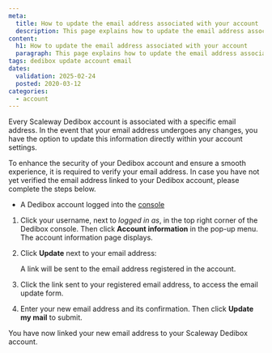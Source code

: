 ```yaml
---
meta:
  title: How to update the email address associated with your account
  description: This page explains how to update the email address associated with your Scaleway Dedibox account.
content:
  h1: How to update the email address associated with your account
  paragraph: This page explains how to update the email address associated with your Scaleway Dedibox account.
tags: dedibox update account email
dates:
  validation: 2025-02-24
  posted: 2020-03-12
categories:
  - account
---
```


Every Scaleway Dedibox account is associated with a specific email address. In the event that your email address undergoes any changes, you have the option to update this information directly within your account settings.

<Message type="important">
  To enhance the security of your Dedibox account and ensure a smooth experience, it is required to verify your email address.
  In case you have not yet verified the email address linked to your Dedibox account, please complete the steps below.
</Message>

<Macro id="requirements" />

- A Dedibox account logged into the [console](https://console.online.net)

1. Click your username, next to _logged in as_, in the top right corner of the Dedibox console. Then click **Account information** in the pop-up menu. The account information page displays.
2. Click **Update** next to your email address:
    <Lightbox src="scaleway-dedibox-console-update-email.webp" />

    A link will be sent to the email address registered in the account.
3. Click the link sent to your registered email address, to access the email update form.
4. Enter your new email address and its confirmation. Then click **Update my mail** to submit.
    <Lightbox src="scaleway-dedibox-console-confirm-new-email.webp" />

You have now linked your new email address to your Scaleway Dedibox account.


